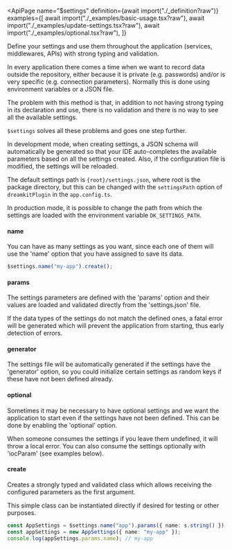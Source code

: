 
<ApiPage
  name="$settings"
  definition={await import("./_definition?raw")} 
  examples={[
    await import("./_examples/basic-usage.tsx?raw"),
    await import("./_examples/update-settings.tsx?raw"),
    await import("./_examples/optional.tsx?raw"),
  ]}
>

Define your settings and use them throughout the application (services, middlewares, APIs) with strong typing and validation.

In every application there comes a time when we want to record data outside the repository, either because it is private (e.g. passwords) and/or is very specific (e.g. connection parameters). Normally this is done using environment variables or a JSON file.

The problem with this method is that, in addition to not having strong typing in its declaration and use, there is no validation and there is no way to see all the available settings.

`$settings` solves all these problems and goes one step further.

In development mode, when creating settings, a JSON schema will automatically be generated so that your IDE auto-completes the available parameters based on all the settings created. Also, if the configuration file is modified, the settings will be reloaded.

The default settings path is `{root}/settings.json`, where root is the package directory, but this can be changed with the `settingsPath` option of `dreamkitPlugin` in the `app.config.ts`.

In production mode, it is possible to change the path from which the settings are loaded with the environment variable `DK_SETTINGS_PATH`.

<div slot="post-definition">

#### name

You can have as many settings as you want, since each one of them will use the 'name' option that you have assigned to save its data.

```ts
$settings.name("my-app").create();
```

#### params

The settings parameters are defined with the 'params' option and their values ​​are loaded and validated directly from the 'settings.json' file.

If the data types of the settings do not match the defined ones, a fatal error will be generated which will prevent the application from starting, thus early detection of errors.

#### generator

The settings file will be automatically generated if the settings have the 'generator' option, so you could initialize certain settings as random keys if these have not been defined already.

#### optional

Sometimes it may be necessary to have optional settings and we want the application to start even if the settings have not been defined. This can be done by enabling the 'optional' option.

When someone consumes the settings if you leave them undefined, it will throw a local error. You can also consume the settings optionally with 'iocParam' (see examples below).

#### create

Creates a strongly typed and validated class which allows receiving the configured parameters as the first argument.

This simple class can be instantiated directly if desired for testing or other purposes.

```ts
const AppSettings = $settings.name("app").params({ name: s.string() }).create();
const appSettings = new AppSettings({ name: "my-app" });
console.log(appSettings.params.name); // my-app
```

</div>

</ApiPage>
